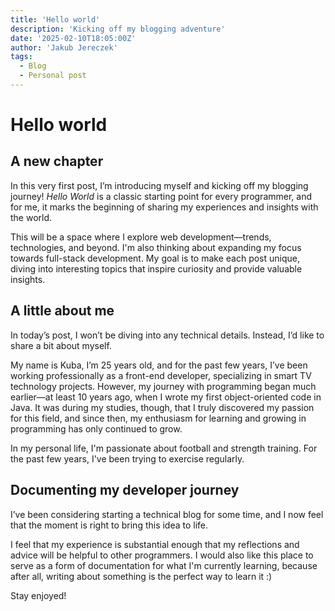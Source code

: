 ```yaml
---
title: 'Hello world'
description: 'Kicking off my blogging adventure'
date: '2025-02-10T18:05:00Z'
author: 'Jakub Jereczek'
tags:
  - Blog
  - Personal post
---
```


# Hello world

## A new chapter

In this very first post, I’m introducing myself and kicking off my blogging journey! _Hello World_ is a classic starting point for every programmer, and for me, it marks the beginning of sharing my experiences and insights with the world.

This will be a space where I explore web development—trends, technologies, and beyond. I'm also thinking about expanding my focus towards full-stack development. My goal is to make each post unique, diving into interesting topics that inspire curiosity and provide valuable insights.

## A little about me

In today’s post, I won’t be diving into any technical details. Instead, I’d like to share a bit about myself.

My name is Kuba, I’m 25 years old, and for the past few years, I’ve been working professionally as a front-end developer, specializing in smart TV technology projects. However, my journey with programming began much earlier—at least 10 years ago, when I wrote my first object-oriented code in Java. It was during my studies, though, that I truly discovered my passion for this field, and since then, my enthusiasm for learning and growing in programming has only continued to grow.

In my personal life, I'm passionate about football and strength training. For the past few years, I've been trying to exercise regularly.

## Documenting my developer journey

I’ve been considering starting a technical blog for some time, and I now feel that the moment is right to bring this idea to life.

I feel that my experience is substantial enough that my reflections and advice will be helpful to other programmers. I would also like this place to serve as a form of documentation for what I'm currently learning, because after all, writing about something is the perfect way to learn it :)

Stay enjoyed!
